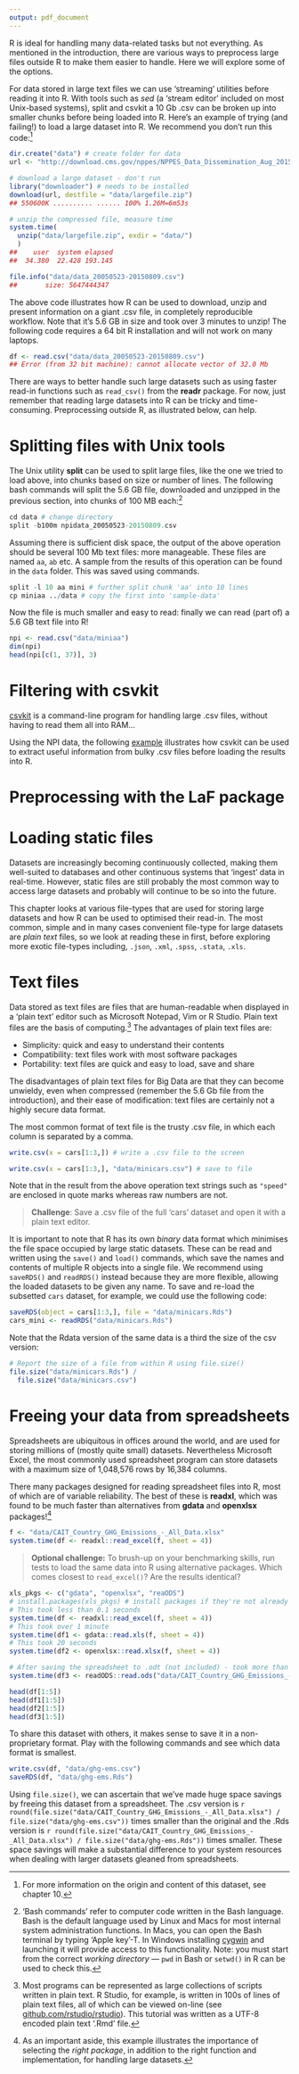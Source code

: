```yaml
---
output: pdf_document
---
```


\chapter{Preprocessing and loading data}

R is ideal for handling many data-related tasks but not everything.
As mentioned in the introduction, there are various ways to
preprocess large files outside R to make them easier to handle.
Here we will explore some of the options.

For data stored in large text files we can use
'streaming' utilities before reading it into R. With tools such as
*sed*\sidenote{\url{https://www.gnu.org/software/sed/manual/sed.html}}
(a 'stream editor' included on most Unix-based systems),
split\sidenote{\url{https://en.wikipedia.org/wiki/Split\_\%28Unix\%29}} and
csvkit\sidenote{\url{https://csvkit.readthedocs.org/en/latest/}} a 10 Gb .csv can be
broken up into smaller chunks before being loaded into R.
Here's an 
example of trying (and failing!) to load a large dataset into R.
We recommend you don't
run this code:^[For
more information on the origin and content of this dataset, see chapter 10.]

```r
dir.create("data") # create folder for data
url <- "http://download.cms.gov/nppes/NPPES_Data_Dissemination_Aug_2015.zip"

# download a large dataset - don't run
library("downloader") # needs to be installed
download(url, destfile = "data/largefile.zip")
## 550600K .......... ...... 100% 1.26M=6m53s

# unzip the compressed file, measure time
system.time( 
  unzip("data/largefile.zip", exdir = "data/")
  )
##    user  system elapsed 
##  34.380  22.428 193.145

file.info("data/data_20050523-20150809.csv")
##       size: 5647444347
```

\noindent The above code illustrates how R can be used to download,
unzip and present information on a giant .csv file, in completely reproducible workflow.
Note that it's 5.6 GB in size and took over 3 minutes to unzip!
The following code requires a 64 bit R installation and will not work on
many laptops.

```r
df <- read.csv("data/data_20050523-20150809.csv")
## Error (from 32 bit machine): cannot allocate vector of 32.0 Mb
```

\noindent There are ways to better handle such large datasets such as using faster read-in functions such as `read_csv()` from the **readr** package. For now, just remember that reading large datasets into R can be tricky and time-consuming. Preprocessing outside R, as illustrated below, can help.

# Splitting files with Unix tools

The Unix utility **split** can be used to split large files, like the one we tried to load above, into chunks based on size or number of lines. The following bash commands will split the
5.6 GB file, downloaded and unzipped in the previous section, into chunks of 100 MB
each:^['Bash commands'
refer to computer code written in the Bash language. Bash is the default
language used by Linux and Macs for most internal system administration
functions. In Macs, you can open the Bash terminal by typing 'Apple key'-T. In
Windows installing [cygwin](https://www.cygwin.com/) and launching it
will provide access to this functionality. Note: you must start from the correct
*working directory* --- `pwd` in Bash or `setwd()` in R can be used to check this.]

```r
cd data # change directory
split -b100m npidata_20050523-20150809.csv
```

Assuming there is sufficient
disk space, the output of the above operation should be several 100 Mb text
files: more manageable. These files are named `aa`, `ab` etc.
A sample from the results of this operation can be found in the
`data` folder. This was saved using commands.

```r
split -l 10 aa mini # further split chunk 'aa' into 10 lines
cp miniaa ../data # copy the first into 'sample-data'
```

\noindent Now the file is much smaller and easy to read: finally we can
read (part of) a 5.6 GB text file into R!

```r
npi <- read.csv("data/miniaa")
dim(npi)
head(npi[c(1, 37)], 3)
```

# Filtering with csvkit

[csvkit](https://csvkit.readthedocs.org/en/latest/) is a command-line program
for handling large .csv files, without having to read them all into RAM...

Using the NPI data, the following
[example](https://opendata.stackexchange.com/questions/1256/how-can-i-work-with-a-4gb-csv-file)
illustrates how csvkit can be used to extract useful information from
bulky .csv files before loading the results into R.

# Preprocessing with the LaF package

# Loading static files

Datasets are increasingly becoming continuously 
collected, making them well-suited to databases and other continuous
systems that 'ingest' data in real-time. However, static files are still
probably the most common way to access large datasets and probably will
continue to be so into the future.

This chapter looks at various file-types that are used for storing
large datasets and how R can be used to optimised their read-in.
The most common, simple and in many cases convenient file-type for large datasets
are *plain text* files, so we look at reading these in first, before
exploring more exotic file-types including, `.json`, `.xml`, `.spss`, `.stata`, `.xls`.

# Text files

Data stored as text files are files that are human-readable when displayed
in a 'plain text' editor such as Microsoft Notepad, Vim or R Studio.
Plain text files are the basis of computing.^[Most
programs can be represented as large collections of scripts written in
plain text. R Studio,
for example, is written in 100s of lines of plain text files, all of which
can be viewed on-line
(see [github.com/rstudio/rstudio](https://github.com/rstudio/rstudio)).
This tutorial was written as a UTF-8 encoded plain text '.Rmd' file.
] 
The advantages of plain text files are:

- Simplicity: quick and easy to understand their contents
- Compatibility: text files work with most software packages
- Portability: text files are quick and easy to load, save and share

The disadvantages of plain text files for Big Data are that they can become
unwieldy, even when compressed (remember the 5.6 Gb file from the introduction),
and their ease of modification: text files are certainly not a highly secure
data format.

The most common format of text file is the trusty .csv file, in which
each column is separated by a comma.

```r
write.csv(x = cars[1:3,]) # write a .csv file to the screen
```

```r
write.csv(x = cars[1:3,], "data/minicars.csv") # save to file
```


Note that in the result from the above operation text strings such as
`"speed"` are enclosed in quote marks whereas raw numbers are not.

> **Challenge**: Save a .csv file of the full 'cars' dataset and open it with a plain text editor.

It is important to note that R has its own *binary* data format which minimises the file space occupied by large static datasets.
These can be read and written using the `save()` and `load()` commands, which save the names and contents of multiple R objects into a single file.
We recommend using `saveRDS()` and `readRDS()` instead because they are more flexible, allowing the loaded datasets to be given any name.
To save and re-load the subsetted `cars` dataset, for example, we could use the following code:

```r
saveRDS(object = cars[1:3,], file = "data/minicars.Rds")
cars_mini <- readRDS("data/minicars.Rds")
```

Note that the Rdata version of the same data is a third the size of the csv version:

```r
# Report the size of a file from within R using file.size()
file.size("data/minicars.Rds") /
  file.size("data/minicars.csv")
```

# Freeing your data from spreadsheets

Spreadsheets are ubiquitous in offices around the world, and are used for
storing millions of (mostly quite small) datasets. Nevertheless
Microsoft Excel, the most commonly used spreadsheet program can store
datasets with a maximum size of 1,048,576 rows by 16,384 columns.

There many packages designed for reading spreadsheet files into R, most
of which are of variable reliability. The best of these is
**readxl**, which was found to be much faster
than alternatives from **gdata** and **openxlsx**
packages!^[As
an important aside, this example illustrates the importance of selecting the
*right package*, in addition to the right function and implementation,
for handling large datasets.]

```r
f <- "data/CAIT_Country_GHG_Emissions_-_All_Data.xlsx"
system.time(df <- readxl::read_excel(f, sheet = 4))
```

> **Optional challenge:** To brush-up on your benchmarking skills, run tests
to load the same data into R using alternative packages. Which comes closest
to `read_excel()`? Are the results identical?

```r
xls_pkgs <- c("gdata", "openxlsx", "reaODS")
# install.packages(xls_pkgs) # install packages if they're not already
# This took less than 0.1 seconds
system.time(df <- readxl::read_excel(f, sheet = 4))
# This took over 1 minute
system.time(df1 <- gdata::read.xls(f, sheet = 4))
# This took 20 seconds
system.time(df2 <- openxlsx::read.xlsx(f, sheet = 4))

# After saving the spreadsheet to .odt (not included) - took more than 1 minute
system.time(df3 <- readODS::read.ods("data/CAIT_Country_GHG_Emissions_-_All_Data.ods", sheet = 4))

head(df[1:5])
head(df1[1:5])
head(df2[1:5])
head(df3[1:5])
```

To share this dataset with others, it makes sense to save it in a non-proprietary format.
Play with the following commands and see which data format is smallest.

```r
write.csv(df, "data/ghg-ems.csv")
saveRDS(df, "data/ghg-ems.Rds")
```

Using `file.size()`, we can ascertain that we've made huge space savings by freeing this dataset from a spreadsheet. The .csv version is `r round(file.size("data/CAIT_Country_GHG_Emissions_-_All_Data.xlsx") / file.size("data/ghg-ems.csv"))` times smaller than the original and the .Rds version is `r round(file.size("data/CAIT_Country_GHG_Emissions_-_All_Data.xlsx") / file.size("data/ghg-ems.Rds"))` times smaller.
These space savings will make a substantial difference to your system resources when dealing with larger datasets gleaned from spreadsheets.

